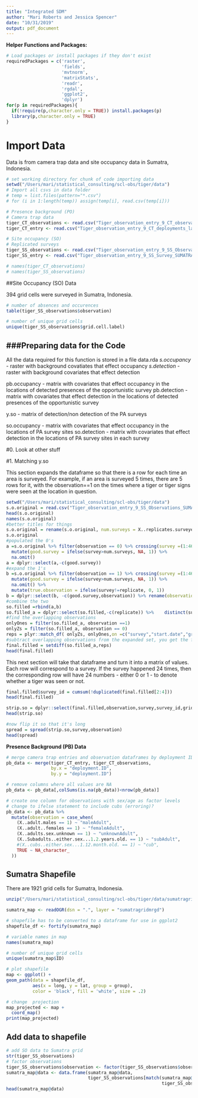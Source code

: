 ```yaml
---
title: "Integrated SDM"
author: "Mari Roberts and Jessica Spencer"
date: "10/31/2019"
output: pdf_document
---
```


**Helper Functions and Packages:**
```r
# Load packages or install packages if they don't exist
requiredPackages = c('raster',
                     'fields',
                     'mvtnorm',
                     'matrixStats',
                     'readr',
                     'rgdal',
                     'ggplot2',
                     'dplyr')
for(p in requiredPackages){
  if(!require(p,character.only = TRUE)) install.packages(p)
  library(p,character.only = TRUE)
}
```

# Import Data

Data is from camera trap data and site occupancy data in Sumatra, Indonesia.

```r
# set working directory for chunk of code importing data
setwd("/Users/mari/statistical_consulting/scl-obs/tiger/data")
# Import all csvs in data folder
# temp = list.files(pattern="*.csv")
# for (i in 1:length(temp)) assign(temp[i], read.csv(temp[i]))

# Presence background (PO) 
# Camera trap data
tiger_CT_observations <- read.csv("Tiger_observation_entry_9_CT_observations_BBSNP_V2.csv")
tiger_CT_entry <- read.csv("Tiger_observation_entry_9_CT_deployments_latlon_BBSNP.csv")

# Site occupancy (SO)
# Replicated surveys 
tiger_SS_observations <- read.csv("Tiger_observation_entry_9_SS_Observations_SUMATRA.csv")
tiger_SS_entry <- read.csv("Tiger_observation_entry_9_SS_Survey_SUMATRA.csv")

# names(tiger_CT_observations)
# names(tiger_SS_observations)
```

##Site Occupancy (SO) Data

394 grid cells were surveyed in Sumatra, Indonesia.

```r
# number of absences and occurences
table(tiger_SS_observations$observation)

# number of unique grid cells
unique(tiger_SS_observations$grid.cell.label)
```

###Preparing data for the Code
--------------------------------------
All the data required for this function is stored in a file data.rda
  *s.occupancy* - raster with background covatiates that effect occupancy
  *s.detection* - raster with background covariates that effect detection
  
  pb.occupancy - matrix with covariates that effect occupancy in the locations of detected presences of the opportunistic survey
  pb.detection - matrix with covariates that effect detection in the locations of detected presences of the opportunistic survey

  y.so - matrix of detection/non detection of the PA surveys
  
  so.occupancy - matrix with covariates that effect occupancy in the locations of PA survey sites
  so.detection - matrix with covariates that effect detection in the locations of PA survey sites in each survey

#0. Look at other stuff



#1. Matching y.so


This section expands the dataframe so that there is a row for each time an area is surveyed.  For example, if an area is surveyed 5 times, there are 5 rows for it, with the observation==1 on the times where a tiger or tiger signs were seen at the location in question. 

```r
setwd("/Users/mari/statistical_consulting/scl-obs/tiger/data")
s.o.original = read.csv("Tiger_observation_entry_9_SS_Observations_SUMATRA.csv")
head(s.o.original)
names(s.o.original)
#better titles for things
s.o.original = rename(s.o.original, num.surveys = X..replicates.surveyed,grid = grid.cell.label, replicate = replicate..)
s.o.original
#populated the 0's 
a =s.o.original %>% filter(observation == 0) %>% crossing(survey =(1:46)) %>% 
  mutate(good.survey = ifelse(survey>num.surveys, NA, 1)) %>% 
  na.omit()
a = dplyr::select(a,-c(good.survey))
#expand the 1's
b =s.o.original %>% filter(observation == 1) %>% crossing(survey =(1:46)) %>% 
  mutate(good.survey = ifelse(survey>num.surveys, NA, 1)) %>%
  na.omit() %>%
  mutate(true.observation = ifelse(survey!=replicate, 0, 1))
b = dplyr::select(b, -c(good.survey,observation)) %>% rename(observation = true.observation)
#combine the two
so.filled =rbind(a,b)
so.filled_a = dplyr::select(so.filled,-c(replicate)) %>%    distinct(survey,grid,start.date,observation,.keep_all = T)
#find the overlapping observations
onlyOnes = filter(so.filled_a, observation ==1)
onlyZs = filter(so.filled_a, observation == 0)
reps = plyr::match_df( onlyZs, onlyOnes,on =c("survey","start.date","grid"))
#subtract overlapping observations from the expanded set, you get the final filled version
final.filled = setdiff(so.filled_a,reps)
head(final.filled)

```

This next section will take that dataframe and turn it into a matrix of values. Each row will correspond to a survey.  If the survey happened 24 times, then the corresponding row will have 24 numbers - either 0 or 1 - to denote whether a tiger was seen or not. 

```r
final.filled$survey_id = cumsum(!duplicated(final.filled[2:4]))
head(final.filled)
```

```r
strip.so = dplyr::select(final.filled,observation,survey,survey_id,grid)
head(strip.so)
```

```r
#now flip it so that it's long
spread = spread(strip.so,survey,observation)
head(spread)
```

**Presence Background (PB) Data**

```r
# merge camera trap entries and observation dataframes by deployment ID
pb_data <- merge(tiger_CT_entry, tiger_CT_observations, 
                 by.x = "deployment.ID",
                 by.y = "deployment.ID")

# remove columns where all values are NA
pb_data <- pb_data[,colSums(is.na(pb_data))<nrow(pb_data)]

# create one column for observations with sex/age as factor levels
# change to ifelse statement to include cubs (erroring)?
pb_data <- pb_data %>% 
  mutate(observation = case_when(
    (X..adult.males == 1) ~ "maleAdult",
    (X..adult..females == 1) ~ "femaleAdult",
    (X..adults.sex.unknown == 1) ~ "unknownAdult",
    (X..Subadults..either.sex...1.2.years.old. == 1) ~ "subAdult",
    #(X..cubs..either.sex...1.12.month.old. == 1) ~ "cub",
    TRUE ~ NA_character_
  ))
```

## Sumatra Shapefile

There are 1921 grid cells for Sumatra, Indonesia.

```r
unzip("/Users/mari/statistical_consulting/scl-obs/tiger/data/sumatragridmrgd.zip")

sumatra_map <- readOGR(dsn = ".", layer = "sumatragridmrgd")

# shapefile has to be converted to a dataframe for use in ggplot2
shapefile_df <- fortify(sumatra_map)

# variable names in map
names(sumatra_map)

# number of unique grid cells
unique(sumatra_map$ID)

# plot shapefile
map <- ggplot() +
geom_path(data = shapefile_df, 
          aes(x = long, y = lat, group = group),
          color = 'black', fill = 'white', size = .2)
```

```r
# change  projection
map_projected <- map +
  coord_map()
print(map_projected)
```

## Add data to shapefile

```r
# add SO data to Sumatra grid
str(tiger_SS_observations)
# factor observations
tiger_SS_observations$observation <- factor(tiger_SS_observations$observation)
sumatra_map@data <- data.frame(sumatra_map@data, 
                               tiger_SS_observations[match(sumatra_map@data[,"ID"],
                                                           tiger_SS_observations[,"grid.cell.label"]),])
head(sumatra_map@data)
```


